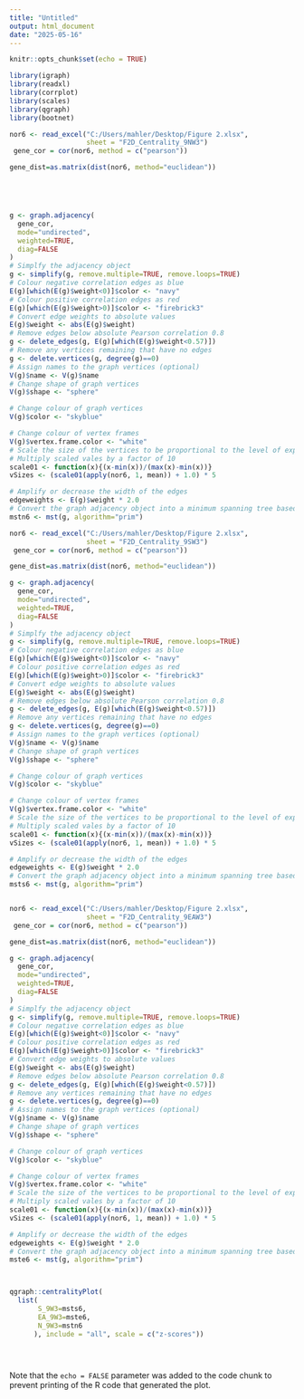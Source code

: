 ---
title: "Untitled"
output: html_document
date: "2025-05-16"
---

```{r setup, include=FALSE}
knitr::opts_chunk$set(echo = TRUE)
```



```{r cars}


library(igraph)
library(readxl)
library(corrplot)
library(scales)
library(qgraph)
library(bootnet)

nor6 <- read_excel("C:/Users/mahler/Desktop/Figure 2.xlsx", 
                   sheet = "F2D_Centrality_9NW3")
 gene_cor = cor(nor6, method = c("pearson"))

gene_dist=as.matrix(dist(nor6, method="euclidean"))





g <- graph.adjacency(
  gene_cor,
  mode="undirected",
  weighted=TRUE,
  diag=FALSE
)
# Simplfy the adjacency object
g <- simplify(g, remove.multiple=TRUE, remove.loops=TRUE)
# Colour negative correlation edges as blue
E(g)[which(E(g)$weight<0)]$color <- "navy"
# Colour positive correlation edges as red
E(g)[which(E(g)$weight>0)]$color <- "firebrick3"
# Convert edge weights to absolute values
E(g)$weight <- abs(E(g)$weight)
# Remove edges below absolute Pearson correlation 0.8
g <- delete_edges(g, E(g)[which(E(g)$weight<0.57)])
# Remove any vertices remaining that have no edges
g <- delete.vertices(g, degree(g)==0)
# Assign names to the graph vertices (optional)
V(g)$name <- V(g)$name
# Change shape of graph vertices
V(g)$shape <- "sphere"

# Change colour of graph vertices
V(g)$color <- "skyblue"

# Change colour of vertex frames
V(g)$vertex.frame.color <- "white"
# Scale the size of the vertices to be proportional to the level of expression of each gene represented by each vertex
# Multiply scaled vales by a factor of 10
scale01 <- function(x){(x-min(x))/(max(x)-min(x))}
vSizes <- (scale01(apply(nor6, 1, mean)) + 1.0) * 5

# Amplify or decrease the width of the edges
edgeweights <- E(g)$weight * 2.0
# Convert the graph adjacency object into a minimum spanning tree based on Prim's algorithm
mstn6 <- mst(g, algorithm="prim")

nor6 <- read_excel("C:/Users/mahler/Desktop/Figure 2.xlsx", 
                   sheet = "F2D_Centrality_9SW3")
 gene_cor = cor(nor6, method = c("pearson"))

gene_dist=as.matrix(dist(nor6, method="euclidean"))

g <- graph.adjacency(
  gene_cor,
  mode="undirected",
  weighted=TRUE,
  diag=FALSE
)
# Simplfy the adjacency object
g <- simplify(g, remove.multiple=TRUE, remove.loops=TRUE)
# Colour negative correlation edges as blue
E(g)[which(E(g)$weight<0)]$color <- "navy"
# Colour positive correlation edges as red
E(g)[which(E(g)$weight>0)]$color <- "firebrick3"
# Convert edge weights to absolute values
E(g)$weight <- abs(E(g)$weight)
# Remove edges below absolute Pearson correlation 0.8
g <- delete_edges(g, E(g)[which(E(g)$weight<0.57)])
# Remove any vertices remaining that have no edges
g <- delete.vertices(g, degree(g)==0)
# Assign names to the graph vertices (optional)
V(g)$name <- V(g)$name
# Change shape of graph vertices
V(g)$shape <- "sphere"

# Change colour of graph vertices
V(g)$color <- "skyblue"

# Change colour of vertex frames
V(g)$vertex.frame.color <- "white"
# Scale the size of the vertices to be proportional to the level of expression of each gene represented by each vertex
# Multiply scaled vales by a factor of 10
scale01 <- function(x){(x-min(x))/(max(x)-min(x))}
vSizes <- (scale01(apply(nor6, 1, mean)) + 1.0) * 5

# Amplify or decrease the width of the edges
edgeweights <- E(g)$weight * 2.0
# Convert the graph adjacency object into a minimum spanning tree based on Prim's algorithm
msts6 <- mst(g, algorithm="prim")


nor6 <- read_excel("C:/Users/mahler/Desktop/Figure 2.xlsx",  
                   sheet = "F2D_Centrality_9EAW3")
 gene_cor = cor(nor6, method = c("pearson"))

gene_dist=as.matrix(dist(nor6, method="euclidean"))

g <- graph.adjacency(
  gene_cor,
  mode="undirected",
  weighted=TRUE,
  diag=FALSE
)
# Simplfy the adjacency object
g <- simplify(g, remove.multiple=TRUE, remove.loops=TRUE)
# Colour negative correlation edges as blue
E(g)[which(E(g)$weight<0)]$color <- "navy"
# Colour positive correlation edges as red
E(g)[which(E(g)$weight>0)]$color <- "firebrick3"
# Convert edge weights to absolute values
E(g)$weight <- abs(E(g)$weight)
# Remove edges below absolute Pearson correlation 0.8
g <- delete_edges(g, E(g)[which(E(g)$weight<0.57)])
# Remove any vertices remaining that have no edges
g <- delete.vertices(g, degree(g)==0)
# Assign names to the graph vertices (optional)
V(g)$name <- V(g)$name
# Change shape of graph vertices
V(g)$shape <- "sphere"

# Change colour of graph vertices
V(g)$color <- "skyblue"

# Change colour of vertex frames
V(g)$vertex.frame.color <- "white"
# Scale the size of the vertices to be proportional to the level of expression of each gene represented by each vertex
# Multiply scaled vales by a factor of 10
scale01 <- function(x){(x-min(x))/(max(x)-min(x))}
vSizes <- (scale01(apply(nor6, 1, mean)) + 1.0) * 5

# Amplify or decrease the width of the edges
edgeweights <- E(g)$weight * 2.0
# Convert the graph adjacency object into a minimum spanning tree based on Prim's algorithm
mste6 <- mst(g, algorithm="prim")



qgraph::centralityPlot(
  list(
       S_9W3=msts6,
       EA_9W3=mste6,
       N_9W3=mstn6
      ), include = "all", scale = c("z-scores"))




```



```{r pressure, echo=FALSE}

```

Note that the `echo = FALSE` parameter was added to the code chunk to prevent printing of the R code that generated the plot.
